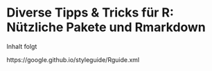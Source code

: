 # Diverse Tipps & Tricks für R: Nützliche Pakete und Rmarkdown

Inhalt folgt


https://google.github.io/styleguide/Rguide.xml

